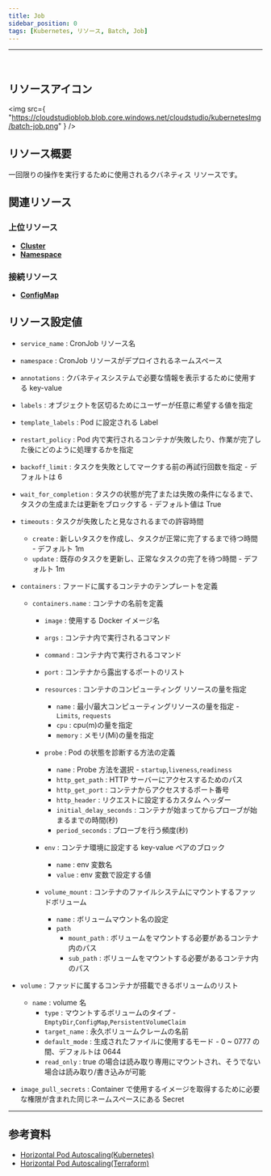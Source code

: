 ```yaml
---
title: Job
sidebar_position: 0
tags: [Kubernetes, リソース, Batch, Job]
---
```


<hr />
<br />

## リソースアイコン

<img
    src={
        "https://cloudstudioblob.blob.core.windows.net/cloudstudio/kubernetesImg/batch-job.png"
    }
/>

## リソース概要

一回限りの操作を実行するために使用されるクバネティス リソースです。

## 関連リソース

### 上位リソース

-   [**Cluster**](https://docs.cstudio.app/ja/docs/resource/kubernetes/Base/Cluster)
-   [**Namespace**](https://docs.cstudio.app/ja/docs/resource/kubernetes/Core/Namespace)

### 接続リソース

-   [**ConfigMap**](https://docs.cstudio.app/ja/docs/resource/kubernetes/Core/ConfigMap)

## リソース設定値

-   `service_name` : CronJob リソース名
-   `namespace` : CronJob リソースがデプロイされるネームスペース
-   `annotations` : クバネティスシステムで必要な情報を表示するために使用する key-value
-   `labels` : オブジェクトを区切るためにユーザーが任意に希望する値を指定
-   `template_labels` : Pod に設定される Label
-   `restart_policy` : Pod 内で実行されるコンテナが失敗したり、作業が完了した後にどのように処理するかを指定
-   `backoff_limit` : タスクを失敗としてマークする前の再試行回数を指定 - デフォルトは 6
-   `wait_for_completion` : タスクの状態が完了または失敗の条件になるまで、タスクの生成または更新をブロックする - デフォルト値は True

-   `timeouts` : タスクが失敗したと見なされるまでの許容時間

    -   `create` : 新しいタスクを作成し、タスクが正常に完了するまで待つ時間 - デフォルト 1m
    -   `update` : 既存のタスクを更新し、正常なタスクの完了を待つ時間 - デフォルト 1m

-   `containers` : ファードに属するコンテナのテンプレートを定義

    -   `containers.name` : コンテナの名前を定義

        -   `image` : 使用する Docker イメージ名
        -   `args` : コンテナ内で実行されるコマンド
        -   `command` : コンテナ内で実行されるコマンド
        -   `port` : コンテナから露出するポートのリスト

        -   `resources` : コンテナのコンピューティング リソースの量を指定

            -   `name` : 最小/最大コンピューティングリソースの量を指定 - `Limits`, `requests`
            -   `cpu` : cpu(m)の量を指定
            -   `memory` : メモリ(Mi)の量を指定

        -   `probe` : Pod の状態を診断する方法の定義

            -   `name` : Probe 方法を選択 - `startup`,`liveness`,`readiness`
            -   `http_get_path` : HTTP サーバーにアクセスするためのパス
            -   `http_get_port` : コンテナからアクセスするポート番号
            -   `http_header` : リクエストに設定するカスタム ヘッダー
            -   `initial_delay_seconds` : コンテナが始まってからプローブが始まるまでの時間(秒)
            -   `period_seconds` : プローブを行う頻度(秒)

        -   `env` : コンテナ環境に設定する key-value ペアのブロック

            -   `name` : env 変数名
            -   `value` : env 変数で設定する値

        -   `volume_mount` : コンテナのファイルシステムにマウントするファッドボリューム
            -   `name` : ボリュームマウント名の設定
            -   `path`
                -   `mount_path` : ボリュームをマウントする必要があるコンテナ内のパス
                -   `sub_path` : ボリュームをマウントする必要があるコンテナ内のパス

-   `volume` : ファッドに属するコンテナが搭載できるボリュームのリスト

    -   `name` : volume 名
        -   `type` : マウントするボリュームのタイプ - `EmptyDir`,`ConfigMap`,`PersistentVolumeClaim`
        -   `target_name` : 永久ボリュームクレームの名前
        -   `default_mode` : 生成されたファイルに使用するモード - 0 ~ 0777 の間、デフォルトは 0644
        -   `read_only` : true の場合は読み取り専用にマウントされ、そうでない場合は読み取り/書き込みが可能

-   `image_pull_secrets` : Container で使用するイメージを取得するために必要な権限が含まれた同じネームスペースにある Secret

---

## 参考資料

-   [Horizontal Pod Autoscaling(Kubernetes)](https://learn.microsoft.com/ko-kr/azure/app-service/overview)
-   [Horizontal Pod Autoscaling(Terraform)](https://registry.terraform.io/providers/hashicorp/azurerm/latest/docs/resources/app_service)
